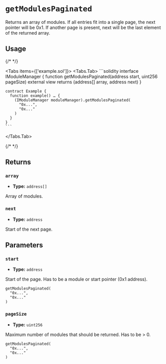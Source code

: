
# `getModulesPaginated`

Returns an array of modules. If all entries fit into a single page, the next pointer will be 0x1. If another page is present, next will be the last element of the returned array.

## Usage

{/* <!-- vale off --> */}

<Tabs items={['example.sol']}>
  <Tabs.Tab>
    ```solidity
    interface IModuleManager {
      function getModulesPaginated(address start, uint256 pageSize) external view returns (address[] array, address next)
    }

    contract Example {
      function example() … {
        (IModuleManager moduleManager).getModulesPaginated(
          "0x...",
          "0x..."
        )
      }
    }
    ```

  </Tabs.Tab>
</Tabs>

{/* <!-- vale on --> */}

## Returns

### `array`

- **Type:** `address[]`

Array of modules.

### `next`

- **Type:** `address`

Start of the next page.

## Parameters

### `start`

- **Type:** `address`

Start of the page. Has to be a module or start pointer (0x1 address).

```solidity focus=2
getModulesPaginated(
  "0x...",
  "0x..."
)
```

### `pageSize`

- **Type:** `uint256`

Maximum number of modules that should be returned. Has to be > 0.

```solidity focus=3
getModulesPaginated(
  "0x...",
  "0x..."
)
```
